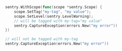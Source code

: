 ```go
sentry.WithScope(func(scope *sentry.Scope) {
	scope.SetTag("my-tag", "my value");
	scope.SetLevel(sentry.LevelWarning);
	// will be tagged with my-tag="my value"
	sentry.CaptureException(errors.New("my error"))
})

// will not be tagged with my-tag
sentry.CaptureException(errors.New("my error"))
```
